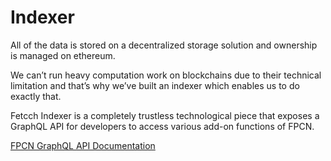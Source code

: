 # Indexer

All of the data is stored on a decentralized storage solution and ownership is managed on ethereum.

We can’t run heavy computation work on blockchains due to their technical limitation and that’s why we’ve built an indexer which enables us to do exactly that.

Fetcch Indexer is a completely trustless technological piece that exposes a GraphQL API for developers to access various add-on functions of FPCN.

[FPCN GraphQL API Documentation](https://sk1122.notion.site/FPCN-API-8d21173910734876abaceca0480a5064)
